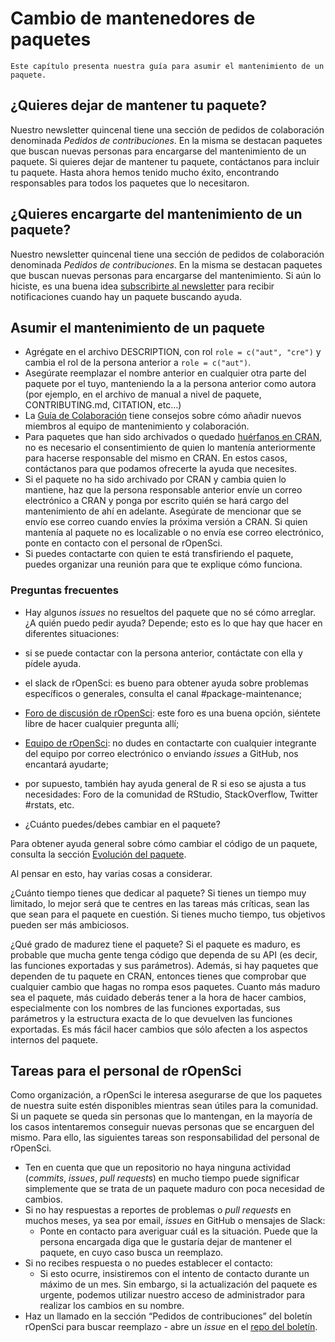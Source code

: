 # Cambio de mantenedores de paquetes {#changing-maintainers}

```block
Este capítulo presenta nuestra guía para asumir el mantenimiento de un paquete.
```

## ¿Quieres dejar de mantener tu paquete?

Nuestro newsletter quincenal tiene una sección de pedidos de colaboración denominada *Pedidos de contribuciones*. En la misma se destacan paquetes que buscan nuevas personas para encargarse del mantenimiento de un paquete. Si quieres dejar de mantener tu paquete, contáctanos para incluir tu paquete. Hasta ahora hemos tenido mucho éxito, encontrando responsables para todos los paquetes que lo necesitaron. 

## ¿Quieres encargarte del mantenimiento de un paquete?

Nuestro newsletter quincenal tiene una sección de pedidos de colaboración denominada *Pedidos de contribuciones*. En la misma se destacan paquetes que buscan nuevas personas para encargarse del mantenimiento. Si aún lo hiciste, es una buena idea [subscribirte al newsletter](https://news.ropensci.org/) para recibir notificaciones cuando hay un paquete buscando ayuda. 

## Asumir el mantenimiento de un paquete

- Agrégate en el archivo DESCRIPTION, con rol `role = c("aut", "cre")` y cambia el rol de la persona anterior a `role = c("aut")`.
- Asegúrate reemplazar el nombre anterior en cualquier otra parte del paquete por el tuyo, manteniendo la a la persona anterior como autora (por ejemplo, en el archivo de manual a nivel de paquete, CONTRIBUTING.md, CITATION, etc...)
- La [Guía de Colaboración](#collaboration) tiene consejos sobre cómo añadir nuevos miembros al equipo de mantenimiento y colaboración.
- Para paquetes que han sido archivados o quedado [huérfanos en CRAN](https://cran.r-project.org/src/contrib/Orphaned/README), no es necesario el consentimiento de quien lo mantenía anteriormente para hacerse responsable del mismo en CRAN. En estos casos, contáctanos para que podamos ofrecerte la ayuda que necesites.
- Si el paquete no ha sido archivado por CRAN y cambia quien lo mantiene, haz que la persona responsable anterior envíe un correo electrónico a CRAN y ponga por escrito quién se hará cargo del mantenimiento de ahí en adelante. Asegúrate de mencionar que se envío ese correo cuando envíes la próxima versión a CRAN. Si quien mantenía al paquete no es localizable o no envía ese correo electrónico, ponte en contacto con el personal de rOpenSci.
- Si puedes contactarte con quien te está transfiriendo el paquete, puedes organizar una reunión para que te explique cómo funciona. 

### Preguntas frecuentes

- Hay algunos *issues* no resueltos del paquete que no sé cómo arreglar. ¿A quién puedo pedir ayuda? 
Depende; esto es lo que hay que hacer en diferentes situaciones:

- si se puede contactar con la persona anterior, contáctate con ella y pídele ayuda.
- el slack de rOpenSci: es bueno para obtener ayuda sobre problemas específicos o generales, consulta el canal #package-maintenance;
- [Foro de discusión de rOpenSci](https://discuss.ropensci.org/c/package-development/29): este foro es una buena opción, siéntete libre de hacer cualquier pregunta allí;
- [Equipo de rOpenSci](https://ropensci.org/about/#team): no dudes en contactarte con cualquier integrante del equipo por correo electrónico o enviando *issues* a GitHub, nos encantará ayudarte;
- por supuesto, también hay ayuda general de R si eso se ajusta a tus necesidades: Foro de la comunidad de RStudio, StackOverflow, Twitter #rstats, etc.

- ¿Cuánto puedes/debes cambiar en el paquete?

Para obtener ayuda general sobre cómo cambiar el código de un paquete, consulta la sección [Evolución del paquete](#evolution).

Al pensar en esto, hay varias cosas a considerar.

¿Cuánto tiempo tienes que dedicar al paquete? Si tienes un tiempo muy limitado, lo mejor será que te centres en las tareas más críticas, sean las que sean para el paquete en cuestión. Si tienes mucho tiempo, tus objetivos pueden ser más ambiciosos.

¿Qué grado de madurez tiene el paquete? Si el paquete es maduro, es probable que mucha gente tenga código que dependa de su API (es decir, las funciones exportadas y sus parámetros). Además, si hay paquetes que dependen de tu paquete en CRAN, entonces tienes que comprobar que cualquier cambio que hagas no rompa esos paquetes. Cuanto más maduro sea el paquete, más cuidado deberás tener a la hora de hacer cambios, especialmente con los nombres de las funciones exportadas, sus parámetros y la estructura exacta de lo que devuelven las funciones exportadas. Es más fácil hacer cambios que sólo afecten a los aspectos internos del paquete.

## Tareas para el personal de rOpenSci

Como organización, a rOpenSci le interesa asegurarse de que los paquetes de nuestra suite estén disponibles mientras sean útiles para la comunidad. Si un paquete se queda sin personas que lo mantengan, en la mayoría de los casos intentaremos conseguir nuevas personas que se encarguen del mismo. Para ello, las siguientes tareas son responsabilidad del personal de rOpenSci.

- Ten en cuenta que que un repositorio no haya ninguna actividad (*commits*, *issues*, *pull requests*) en mucho tiempo puede significar simplemente que se trata de un paquete maduro con poca necesidad de cambios.
- Si no hay respuestas a reportes de problemas o *pull requests* en muchos meses, ya sea por email, *issues* en GitHub o mensajes de Slack:
  - Ponte en contacto para averiguar cuál es la situación. Puede que la persona encargada diga que le gustaría dejar de mantener el paquete, en cuyo caso busca un reemplazo.
- Si no recibes respuesta o no puedes establecer el contacto:
  - Si esto ocurre, insistiremos con el intento de contacto durante un máximo de un mes. Sin embargo, si la actualización del paquete es urgente, podemos utilizar nuestro acceso de administrador para realizar los cambios en su nombre.
- Haz un llamado en la sección "Pedidos de contribuciones" del boletín rOpenSci para buscar reemplazo - abre un *issue* en el [repo del boletín](https://github.com/ropensci/monthly/).
